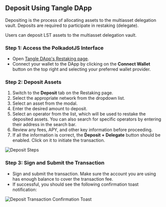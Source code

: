 ## Deposit Using Tangle DApp

Depositing is the process of allocating assets to the multiasset delegation vault. Deposits are required to participate in restaking (delegate).

Users can deposit LST assets to the multiasset delegation vault.

### Step 1: Access the PolkadotJS Interface

- Open [Tangle DApp's Restaking page](https://app.tangle.tools/restake).
- Connect your wallet to the DApp by clicking on the **Connect Wallet** button on the top right and selecting your preferred wallet provider.

### Step 2: Deposit Assets

1. Switch to the **Deposit** tab on the Restaking page.
2. Select the appropriate network from the dropdown list.
3. Select an asset from the modal.
4. Enter the desired amount to deposit.
5. Select an operator from the list, which will be used to restake the deposited assets. You can also search for specific operators by entering their address in the search bar.
6. Review any fees, APY, and other key information before proceeding.
7. If all the information is correct, the **Deposit + Delegate** button should be enabled. Click on it to initiate the transaction.

![Deposit Steps](/images/restake/deposit/dapp-steps.png)

### Step 3: Sign and Submit the Transaction

- Sign and submit the transaction. Make sure the account you are using has enough balance to cover the transaction fee.
- If successful, you should see the following confirmation toast notification:

![Deposit Transaction Confirmation Toast](/images/restake/deposit/deposit-tx-confirmation.png)
